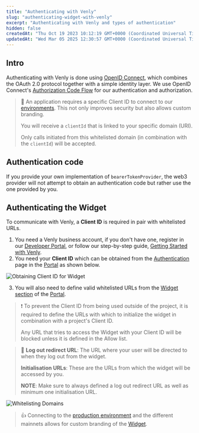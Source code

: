 ```yaml
---
title: "Authenticating with Venly"
slug: "authenticating-widget-with-venly"
excerpt: "Authenticating with Venly and types of authentication"
hidden: false
createdAt: "Thu Oct 19 2023 10:12:19 GMT+0000 (Coordinated Universal Time)"
updatedAt: "Wed Mar 05 2025 12:30:57 GMT+0000 (Coordinated Universal Time)"
---
```

## Intro

Authenticating with Venly is done using [OpenID Connect](https://openid.net/connect/), which combines the OAuth 2.0 protocol together with a simple identity layer. We use OpenID Connect's [Authorization Code Flow](https://openid.net/specs/openid-connect-core-1_0.html#CodeFlowAuth) for our authentication and authorization.

> 📘 An application requires a specific Client ID to connect to our [environments](https://venly.readme.io/docs/selecting-environments-and-networks). This not only improves security but also allows custom branding. 
> 
> You will receive a `clientId` that is linked to your specific domain (URI). 
> 
> Only calls initiated from this whitelisted domain (in combination with the `clientId`) will be accepted.

## Authentication code

If you provide your own implementation of `bearerTokenProvider`, the web3 provider will not attempt to obtain an authentication code but rather use the one provided by you.

## Authenticating the Widget

To communicate with Venly, a **Client ID** is required in pair with whitelisted URLs.

1. You need a Venly business account, if you don't have one, register in our [Developer Portal](https://portal.venly.io/?utm_source=website&utm_medium=docs&utm_campaign=General+-+Venly+Internal), or follow our step-by-step guide, [Getting Started with Venly](https://venly.readme.io/docs/getting-started).
2. You need your **Client ID** which can be obtained from the [Authentication](https://portal.venly.io/authentication/?utm_source=website&utm_medium=docs&utm_campaign=General+-+Venly+Internal) page in the [Portal](https://portal.venly.io/?utm_source=website&utm_medium=docs&utm_campaign=General+-+Venly+Internal) as shown below.

![Obtaining Client ID for Widget](https://files.readme.io/1f89ea0-image.png)


3. You will also need to define valid whitelisted URLs from the [Widget section](https://portal.venly.io/wallet-widget/details/?utm_source=website&utm_medium=docs&utm_campaign=General+-+Venly+Internal) of the [Portal](https://portal.venly.io/?utm_source=Venly_docs&utm_medium=developer_guides&utm_campaign=General+-+Marketing&utm_term=business_portal).

> ❗️ To prevent the Client ID from being used outside of the project, it is required to define the URLs with which to initialize the widget in combination with a project's Client ID.
> 
> Any URL that tries to access the Widget with your Client ID will be blocked unless it is defined in the Allow list.

> 📘 **Log out redirect URL**: The URL where your user will be directed to when they log out from the widget.
> 
> **Initialisation URLs**: These are the URLs from which the widget will be accessed by you.
> 
> **NOTE**: Make sure to always defined a log out redirect URL as well as minimum one initialisation URL.

![Whitelisting Domains](https://files.readme.io/58f5db8-image.png)


> 👍 Connecting to the [production environment](https://docs.venly.io/docs/selecting-environments-and-networks) and the different mainnets allows for custom branding of the [Widget](https://docs.venly.io/docs/widget-overview).
